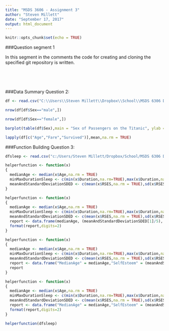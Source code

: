 ```yaml
---
title: "MSDS 3606 - Assignment 3"
author: "Steven Millett"
date: "September 17, 2017"
output: html_document
---
```


```r
knitr::opts_chunk$set(echo = TRUE)
```


###Question segment 1

In this segment in the comments the code for creating and cloning the specified git repository is written.
<!-- This segment has the first set of questions that are about cloning a git repository to your local machine. -->

<!-- Problem 1-->
<!-- create local directory-->
<!-- mkdir gitLocalCache -->

<!-- navigate to the locally created directory-->
<!-- cd gitLocalCache -->

<!-- clone git repository to local directory-->
<!-- git clone https://github.com/caesar0301/awesome-public-datasets-->
<br/>

 



<!-- This is section is the data summary portion where you are analyzing data downloaded from the internet about titanic data. -->
<br/>


###Data Summary Question 2:
<br/>
<!--This block is to read the titanic dataset  -->
```r

df <- read.csv("C:\\Users\\Steven Millett\\Dropbox\\School\\MSDS 6306 Doing Data Science\\gitLocalCache\\awesome-public-datasets\\Datasets\\titanic.csv")

```

<!-- This code block counts the number of rows with male and female passengers. The last part creates a barplot that shows the frequency of the two sexes. -->
```r
nrow(df[df$Sex=="male",])

nrow(df[df$Sex=="female",])

barplot(table(df$Sex),main = "Sex of Passengers on the Titanic", ylab = "Frequency", xlab = "Sex")

```


<!-- lapply runs the mean function against the age, fare, and survived variables of the dataset. The different columns have missing values so we have to remove all missing values with na.rm-->
```r
lapply(df[c("Age","Fare","Survived")],mean,na.rm = TRUE)

```

###Function Building Question 3:
<br/>

```r
dfsleep <- read.csv("c:/Users/Steven Millett/Dropbox/School/MSDS 6306 Doing Data Science/gitLocalCache/awesome-public-datasets/Datasets/sleep_data_01.csv")

```

<!-- This is a bas function that stores information in a couple of variables based off of the median age, minimum and maximum duration of sleep, and the mean and standard deviations of the rosenberg self esteem scale.  -->
```r
helperfunction <- function(x)
{
  medianAge <- median(x$Age,na.rm = TRUE)
  minMaxDurationSleep <- c(min(x$Duration,na.rm=TRUE),max(x$Duration,na.rm=TRUE))
  meanAndStandardDeviationSDED <- c(mean(x$RSES,na.rm = TRUE),sd(x$RSES,na.rm = TRUE)) 
}

```

<!-- This improves on the previous function by assigning all of the previous variables to a dataframe object.  -->
```r
helperfunction <- function(x)
{
  medianAge <- median(x$Age,na.rm = TRUE)
  minMaxDurationSleep <- c(min(x$Duration,na.rm=TRUE),max(x$Duration,na.rm=TRUE))
  meanAndStandardDeviationSDED <- c(mean(x$RSES,na.rm = TRUE),sd(x$RSES,na.rm = TRUE)) 
  report <- data.frame(medianAge, (meanAndStandardDeviationSDED[1]/5), (meanAndStandardDeviationSDED[2]/5), (minMaxDurationSleep[2]-minMaxDurationSleep[1]))
  format(report,digits=2)
}
```


<!-- This function improves upon the last one by labeling the columns.  -->
```r
helperfunction <- function(x)
{
  medianAge <- median(x$Age,na.rm = TRUE)
  minMaxDurationSleep <- c(min(x$Duration,na.rm=TRUE),max(x$Duration,na.rm=TRUE))
  meanAndStandardDeviationSDED <- c(mean(x$RSES,na.rm = TRUE),sd(x$RSES,na.rm = TRUE)) 
  report <- data.frame("MedianAge" = medianAge,"SelfEsteem" = (meanAndStandardDeviationSDED[1]/5),"SE_SD" = (meanAndStandardDeviationSDED[2]/5),"DurationRange" = (minMaxDurationSleep[2]-minMaxDurationSleep[1]))
  report
}
```

<!-- This function improves upon the last one by formatting the output to have only 2 digits -->
```r
helperfunction <- function(x)
{
  medianAge <- median(x$Age,na.rm = TRUE)
  minMaxDurationSleep <- c(min(x$Duration,na.rm=TRUE),max(x$Duration,na.rm=TRUE))
  meanAndStandardDeviationSDED <- c(mean(x$RSES,na.rm = TRUE),sd(x$RSES,na.rm = TRUE)) 
  report <- data.frame("MedianAge" = medianAge,"SelfEsteem" = (meanAndStandardDeviationSDED[1]/5),"SE_SD" = (meanAndStandardDeviationSDED[2]/5),"DurationRange" = (minMaxDurationSleep[2]-minMaxDurationSleep[1]))
  format(report,digits=2)
}

```

<!-- This calls the function we created against the dataset dfsleep -->
```r
helperfunction(dfsleep)

```